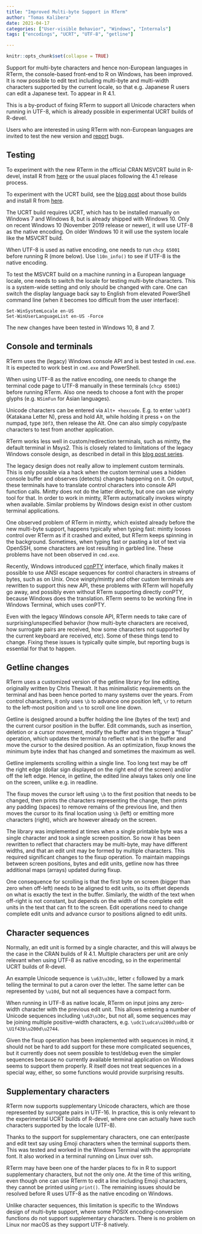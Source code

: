 ```yaml
---
title: "Improved Multi-byte Support in RTerm"
author: "Tomas Kalibera"
date: 2021-04-17
categories: ["User-visible Behavior", "Windows", "Internals"]
tags: ["encodings", "UCRT", "UTF-8", "getline"]

---
```


```r
knitr::opts_chunk$set(collapse = TRUE)
```

Support for multi-byte characters and hence non-European languages in RTerm,
the console-based front-end to R on Windows, has been improved.  It is now
possible to edit text including multi-byte and multi-width characters
supported by the current locale, so that e.g.  Japanese R users can edit a
Japanese text. To appear in R 4.1.

This is a by-product of fixing RTerm to support all Unicode characters when
running in UTF-8, which is already possible in experimental UCRT builds of
R-devel.

Users who are interested in using RTerm with non-European languages are
invited to test the new version and
[report](https://www.r-project.org/bugs.html) bugs.

## Testing

To experiment with the new RTerm in the official CRAN MSVCRT build in
R-devel, install R from
[here](https://cran.r-project.org/bin/windows/base/rdevel.html) or the usual
places following the 4.1 release process.

To experiment with the UCRT build, see the
[blog post](https://blog.r-project.org/2021/03/12/windows/utf-8-toolchain-and-cran-package-checks/)
about those builds and install R from
[here](https://www.r-project.org/nosvn/winutf8/ucrt3/).

The UCRT build requires UCRT, which has to be installed manually on Windows
7 and Windows 8, but is already shipped with Windows 10.  Only on recent
Windows 10 (November 2019 release or newer), it will use UTF-8 as the native
encoding. On older Windows 10  it will use the
system locale like the MSVCRT build.

When UTF-8 is used as native encoding, one needs to run `chcp 65001` before
running R (more below).  Use `l10n_info()` to see if UTF-8 is the native
encoding.

To test the MSVCRT build on a machine running in a European language locale,
one needs to switch the locale for testing multi-byte characters.  This is a
system-wide setting and only should be changed with care.  One can switch
the display language back say to English from elevated PowerShell command
line (when it becomes too difficult from the user interface):

```
Set-WinSystemLocale en-US
Set-WinUserLanguageList en-US -Force
```

The new changes have been tested in Windows 10, 8 and 7.

## Console and terminals

RTerm uses the (legacy) Windows console API and is best tested in `cmd.exe`.
It is expected to work best in `cmd.exe` and PowerShell.

When using UTF-8 as the native encoding, one needs to change the terminal
code page to UTF-8 manually in these terminals (`chcp 65001`) before running
RTerm.  Also one needs to choose a font with the proper glyphs (e.g.
`NSimFun` for Asian languages).

Unicode characters can be entered via `Alt+ +hexcode`.  E.g.  to enter
`\u30f3` (Katakana Letter N), press and hold Alt, while holding it press `+`
on the numpad, type `30f3`, then release the Alt.  One can also simply copy/paste
characters to test from another application.

RTerm works less well in custom/redirection terminals, such as mintty, the
default terminal in Msys2.  This is closely related to limitations of the
legacy Windows console design, as described in detail in this [blog post
series](https://devblogs.microsoft.com/commandline/windows-command-line-backgrounder/).

The legacy design does not really allow to implement custom terminals.  This
is only possible via a hack when the custom terminal uses a hidden console
buffer and observes (detects) changes happening on it.  On output, these
terminals have to translate control characters into console API function
calls.  Mintty does not do the latter directly, but one can use winpty tool
for that.  In order to work in mintty, RTerm automatically invokes winpty
when available.  Similar problems by Windows design exist in other custom
terminal applications.

One observed problem of RTerm in mintty, which existed already before the
new multi-byte support, happens typically when typing fast: mintty looses
control over RTerm as if it crashed and exited, but RTerm keeps spinning in
the background. Sometimes, when typing fast or pasting a lot of text via
OpenSSH, some characters are lost resulting in garbled line. These problems
have not been observed in `cmd.exe`.

Recently, Windows introduced
[conPTY](https://devblogs.microsoft.com/commandline/windows-command-line-introducing-the-windows-pseudo-console-conpty/)
interface, which finally makes it possible to use ANSI escape sequences for
control characters in streams of bytes, such as on Unix.  Once winpty/mintty
and other custom terminals are rewritten to support this new API, these
problems with RTerm will hopefully go away, and possibly even without RTerm
supporting directly conPTY, because Windows does the translation.  RTerm
seems to be working fine in Windows Terminal, which uses conPTY.

Even with the legacy Windows console API, RTerm needs to take care of
surprising/unspecified behavior (how multi-byte characters are received, how
surrogate pairs are received, how some characters not supported by the
current keyboard are received, etc).  Some of these things tend to change.
Fixing these issues is typically quite simple, but reporting bugs is
essential for that to happen.

## Getline changes

RTerm uses a customized version of the getline library for line editing,
originally written by Chris Thewalt.  It has minimalistic requirements on
the terminal and has been hence ported to many systems over the years.  From
control characters, it only uses `\b` to advance one position left, `\r` to
return to the left-most position and `\n` to scroll one line down.

Getline is designed around a buffer holding the line (bytes of the text) and
the current cursor position in the buffer.  Edit commands, such as
insertion, deletion or a cursor movement, modify the buffer and then trigger
a "fixup" operation, which updates the terminal to reflect what is in the
buffer and move the cursor to the desired position.  As an optimization,
fixup knows the minimum byte index that has changed and sometimes the
maximum as well.

Getline implements scrolling within a single line.  Too long text may be off
the right edge (dollar sign displayed on the right end of the screen) and/or
off the left edge.  Hence, in getline, the edited line always takes only one
line on the screen, unlike e.g.  in readline.

The fixup moves the cursor left using `\b` to the first position that needs
to be changed, then prints the characters representing the change, then
prints any padding (spaces) to remove remains of the previous line, and then
moves the cursor to its final location using `\b` (left) or emitting more
characters (right), which are however already on the screen.

The library was implemented at times when a single printable byte was a
single character and took a single screen position.  So now it has been
rewritten to reflect that characters may be multi-byte, may have different
widths, and that an edit unit may be formed by multiple characters.  This
required significant changes to the fixup operation.  To maintain mappings
between screen positions, bytes and edit units, getline now has three
additional maps (arrays) updated during fixup.

One consequence for scrolling is that the first byte on screen (bigger than
zero when off-left) needs to be aligned to edit units, so its offset depends
on what is exactly the text in the buffer.  Similarly, the width of the text
when off-right is not constant, but depends on the width of the complete
edit units in the text that can fit to the screen.  Edit operations need to
change complete edit units and advance cursor to positions aligned to edit
units.

## Character sequences

Normally, an edit unit is formed by a single character, and this will always
be the case in the CRAN builds of R 4.1.  Multiple characters per unit are
only relevant when using UTF-8 as native encoding, so in the experimental
UCRT builds of R-devel.

An example Unicode sequence is `\u63\u30c`, letter `c` followed by a mark
telling the terminal to put a caron over the letter.  The same letter can be
represented by `\u10d`, but not all sequences have a compact form.

When running in UTF-8 as native locale, RTerm on input joins any zero-width
character with the previous edit unit.  This allows entering a number of
Unicode sequences including `\u63\u30c`, but not all, some sequences
may be joining multiple positive-width characters, e.g.
`\udc1\udca\u200d\udbb` or `\U1f43b\u200d\u2744`.

Given the fixup operation has been implemented with sequences in mind, it
should not be hard to add support for these more complicated sequences, but
it currently does not seem possible to test/debug even the simpler sequences
because no currently available terminal application on Windows seems to
support them properly.  R itself does not treat sequences in a special way,
either, so some functions would provide surprising results.

## Supplementary characters

RTerm now supports supplementary Unicode characters, which are those
represented by surrogate pairs in UTF-16.  In practice, this is only
relevant to the experimental UCRT builds of R-devel, where one can actually
have such characters supported by the locale (UTF-8).

Thanks to the support for supplementary characters, one can enter/paste and
edit text say using Emoji characters when the terminal supports them.  This
was tested and worked in the Windows Terminal with the appropriate font. It
also worked in a terminal running on Linux over ssh.

RTerm may have been one of the harder places to fix in R to support
supplementary characters, but not the only one.  At the time of this
writing, even though one can use RTerm to edit a line including Emoji
characters, they cannot be printed using `print()`.  The remaining issues
should be resolved before R uses UTF-8 as the native encoding on Windows.

Unlike character sequences, this limitation is specific to the Windows
design of multi-byte support, where some POSIX encoding-conversion functions
do not support supplementary characters.  There is no problem on Linux nor
macOS as they support UTF-8 natively.

